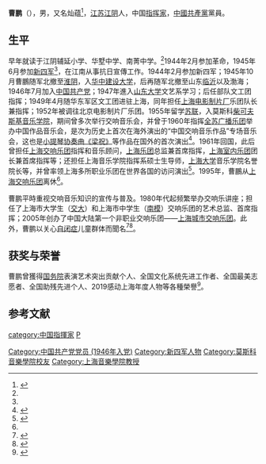 '''曹鹏'''（{{bd|1925年|12月22日|}}），男，又名灿蕴<ref name=":0">{{Cite book|title=新四军无锡籍人物选编 修订本 下|last=无锡市新四军历史研究会编|publisher=中共党史出版社|year=2015|isbn=7-5098-1080-9|location=北京|pages=559}}</ref>，[[江苏|江苏]][[江阴|江阴]]人，中国[[指挥家|指挥家]]，[[中國共產黨|中國共產黨]]黨員。

== 生平 ==
早年就读于江阴辅延小学、华墅中学、南菁中学。<ref name=":0" />1944年2月参加革命，1945年6月参加[[新四军|新四军]]<ref name=":0" />，在江南从事抗日宣傳工作。1944年2月参加新四军；1945年10月曹鵬随军北撤至[[淮阴|淮阴]]，入[[华中建设大学|华中建设大学]]，后再随军北撤至山东[[临沂|临沂]]以及渤海；1946年7月加入[[中国共产党|中国共产党]]；1947年進入[[山东大学|山东大学]]文艺系学习；后任部队文工团指挥；1949年4月随华东军区文工团进驻上海，同年担任[[上海电影制片厂|上海电影制片厂]]乐团队长兼指挥；1952年被调往北京电影制片厂乐团。1955年留学[[苏联|苏联]]，入莫斯科[[莫斯科音樂學院|柴可夫斯基音乐学院]]，期间曾多次举行交响音乐会，并曾于1960年指挥[[全苏广播乐团|全苏广播乐团]]举办中国作品音乐会，是次为历史上首次在海外演出的“中国交响音乐作品”专场音乐会，这也是[[梁祝小提琴协奏曲|小提琴协奏曲《梁祝》]]等作品在国外的首次演出<ref name="xin">{{Cite web |url=http://xmwb.xinmin.cn/html/2019-08/30/content_22_7.htm |title=用音乐打开爱的世界 |access-date=2019-09-14 |archive-date=2021-05-22 |archive-url=https://web.archive.org/web/20210522171526/http://xmwb.xinmin.cn/html/2019-08/30/content_22_7.htm |dead-url=no }}</ref>。1961年回国，此后曾担任[[上海交响乐团|上海交响乐团]]指挥和音乐顾问，[[上海乐团|上海乐团]]总监兼首席指挥，[[上海室内乐团|上海室内乐团]]团长兼首席指挥等；还担任上海音乐学院指挥系硕士生导师，[[上海大学|上海大学]]音乐学院名誉院长等，并曾率领上海多所职业乐团在世界各国的访问演出<ref>{{cite book|author1=黄胜泉|title=中国音乐家辞典|publisher=[[人民出版社|人民出版社]]|pages=26|edition=1998年8月第1版}}</ref>。1995年，曹鵬从[[上海交响乐团|上海交响乐团]]离休<ref name="xin" />。

曹鹏平時重视交响音乐知识的宣传与普及。1980年代起频繁举办交响乐讲座；担任了上海市大学生（[[上海交通大学|交大]]）和上海市中学生（[[上海市南洋模范中学|南模]]）交响乐团的艺术总监、首席指挥；2005年创办了中国大陆第一个非职业交响乐团——[[上海城市交响乐团|上海城市交响乐团]]。此外，曹鹏以关心[[自闭症|自闭症]]儿童群体而聞名<ref>{{cite web|author1=卞姬|title=曹鹏：用爱和音乐赋予上海希望和梦想|url=http://www.shtzb.org.cn/node2124/node2133/u1a1781573.html|publisher=上海统一战线|accessdate=2016-12-10|archive-url=https://web.archive.org/web/20150324062256/http://www.shtzb.org.cn/node2124/node2133/u1a1781573.html|archive-date=2015-03-24|dead-url=yes}}</ref><ref>{{cite web|title=著名指挥家曹鹏先生|url=http://www.scso.com.cn/profile/conductor.htm|publisher=上海城市交响乐团|accessdate=2016-12-10|archive-date=2016-03-16|archive-url=https://web.archive.org/web/20160316152533/http://www.scso.com.cn/profile/conductor.htm|dead-url=no}}</ref>。

== 获奖与荣誉 ==
曹鹏曾獲得[[中华人民共和国国务院|国务院]]表演艺术突出贡献个人、全国文化系统先进工作者、全国最美志愿者、全国助残先进个人、2019感动上海年度人物等各種榮譽<ref>{{Cite web |url=http://sh.eastday.com/m/20190920/u1ai20007534.html |title=2019感动上海年度人物揭晓 曹鹏、王曙群等获奖 |accessdate=2019-09-20 |archive-date=2019-09-20 |archive-url=https://web.archive.org/web/20190920103148/http://sh.eastday.com/m/20190920/u1ai20007534.html |dead-url=no }}</ref>。

== 参考文献 ==
{{reflist}}

[[category:中国指揮家|category:中国指揮家]]
[[category:曹姓|P]]
[[Category:中国共产党党员_(1946年入党)|Category:中国共产党党员 (1946年入党)]]
[[Category:新四军人物|Category:新四军人物]]
[[Category:莫斯科音樂學院校友|Category:莫斯科音樂學院校友]]
[[Category:上海音樂學院教授|Category:上海音樂學院教授]]
